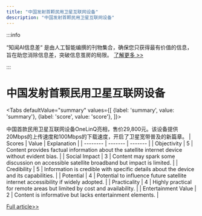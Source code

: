 ```yaml
---
title: "中国发射首颗民用卫星互联网设备"
description: "中国发射首颗民用卫星互联网设备"
---
```



:::info

“知闻AI信息差“ 是由人工智能编撰的刊物集合，确保您只获得最有价值的信息，旨在助您消除信息差，突破信息茧房的局限。  [了解更多 >>](/)

:::

# 中国发射首颗民用卫星互联网设备


<Tabs
	defaultValue="summary"
	values={[
	{label: 'summary', value: 'summary'},
	{label: 'score', value: 'score'},
]}>
<TabItem value="summary">


中国首款民用卫星互联网设备OneLinQ亮相，售价29,800元。该设备提供20Mbps的上传速度和100Mbps的下载速度，开启了卫星宽带普及的新篇章。
</TabItem>
<TabItem value="score">
	| Scores     | Value   | Explanation |
	| -------- | ------- | ------- |
	| Objectivity  | 5    | Content provides factual information about the satellite internet device without evident bias.    |
	| Social Impact | 3     | Content may spark some discussion on accessible satellite broadband but impact is limited.    |
	| Credibility    | 5    | Information is credible with specific details about the device and its capabilities.    |
	| Potential    | 4    | Potential to influence future satellite internet accessibility if widely adopted.    |
	| Practicality    | 4    | Highly practical for remote areas but limited by cost and availability.    |
	| Entertainment Value    | 2    | Content is informative but lacks entertainment elements.    |
</TabItem>
</Tabs>

[Full article>>](https://readhub.cn/topic/8aDtviuyWl7)
